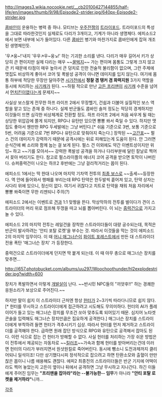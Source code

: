http://images3.wikia.nocookie.net/__cb20100427144855/half-life/en/images/thumb/9/98/Episode2-strider.jpg/640px-Episode2-strider.jpg

[[콤바인]]이 운용하는 병력 중 하나. 모티브는 [[우주전쟁]]의 [[트라이포드]]. 트라이포드의 특성을 그대로 따라한것인지 실제로도 다리가 3개이고, 기계가 아니라 생명체다. 에피소드2에서 보면 내부에 뇌가 들어있다. 다른 [[콤바인]] 병기와 마찬가지로 콤바인에게 잡혀 개조된 생명체인듯.

'우↗웅~!'내지 '우우↗우~웅↘!' 하는 기괴한 소리를 낸다. 다리가 매우 길어서 키가 상당히 큰 편이지만 실제 다리는 매우 ~~[[꿀벅지]]~~ 가는 편이며 몸통도 그렇게 크지 않고 큰 키 때문에 타점이 매우 높아서 큰 덩치로 인한 전술적 불리함이 없으며, 그런 주제에 맷집도 비상하게 좋아서 코어 및 폭발성 공격이 아니면 데미지를 입지 않는다. 여기에 몸통 하부에 적당한 무장만 달아주면 [[시가전]]에서 '''정찰 겸 탱커 겸 화력지원''' 3가지 역할을 동시에 처리하는 [[사기캐]]가 된다. ~~하필 적으로 만난 [[고든 프리맨]]이 [[사기캐]] 수준을 넘어서 [[먼치킨]]이였다는게 문제지~~

사실상 보스랄게 전무한 하프 라이프 2에서 무장헬기, 건쉽과 더불어 실질적인 보스 역할을 맡고 있는 존재 중 하나다. 실제 반군들도 콤바인 솔저 정도는 적당히 경계하지만 이것들이 뜨면 심각한 비상체계로 전환할 정도. 하프 라이프 2에서 처음 싸우게 될 때는 상당한 위압감에 쫄게 되지만, RPG나 유탄만 있으면 뿅뿅 쏴서 죽일 수 있다. 하지만 맷집도 좋아서 웬만한 RPG 두세발에는 그냥 버틴다.[* 쉬움 기준으로 3번, 보통 기준으로 5번, 어려움 기준으로 7번 RPG나 유탄으로 맞춰야지 죽는다.] 장착된 ~~[[고간포]]~~ 펄스 건의 데미지가 강력하기 때문에 공격시에는 뒤로 피해있는게 도움이 된다. 안 그러면 순식간에 삐 소리와 함께 눕는 걸 보게 된다. 펄스 건 이외에도 약간 이벤트성이지만 위잉~ 하고 ~~기를 모아서~~ 강력한 폭발성 공격을 하거나 다리부분에 달린 칼날로 찍어서 꽂아 버리기도 한다. 참고로 펄스라이플의 에너지 코어 공격을 받으면 토막이 나버린다. 슈퍼중력건이 나오는 하프2 후반에는 그냥 걸리적거리는 몹이 된다.

에피소드 1에서는 딱 한대 나오며 마지막 기차역 전투의 [[최종 보스]]로 ~~출세~~등장한다. 역 안에 들어와서 행패를 부리는데 RPG 탄약은 한두발씩 흩어져 있고, 탄약 상자는 사다리 위에 있으니, 정신이 없다. 여기서 귀찮다고 치트로 탄약을 채워 처음 자리에서 뿅뿅 쏴죽이면 무한 리젠되니 주의(?)

에피소드 2에서는 이벤트로 [[견]]과 1:1 맞짱을 뜬다. 막상막하의 전투를 벌이다가 견이 스트라이더의 머리 위로 점프해 뚜껑을 따고 뇌를 뽑아버린다. 이 뇌는 [[중력건]]으로 가지고 놀 수 있다. 

에피소드 2의 마지막 전투는 레일건을 장착한 스트라이더들이 대량 공수되는데, 목적은 반군이 발사하려는 '안티 포탈 로켓'을 부수는 것. 따라서 이것들을 막는 것이 에피소드 2의 마지막 임무이다. 이 때 [[어니 매그너슨]]이 [[화이트 포레스트]]에서 만든 대 스트라이더 전용 폭탄 '매그너슨 장치' 가 등장한다.

중력건으로 스트라이더에게 던지면 딱 붙게 되는데. 이 때 아무 총으로 매그너슨 장치를 맞추면...

http://i657.photobucket.com/albums/uu297/Woochoothunder/hl2explodestrider.jpg?width=600

장치가 폭발하면서 이렇게 [[개발살]]이 난다. ~~반시민 NPC들의 "끼얏후!!" 하는 경쾌한 응원소리가 보상으로 주어진다.~~

하지만 말이 쉽지 이 스트라이더 근처엔 항상 [[헌터]]가 2~3기씩 따라다니므로 쉽지 않다.[* 헌터를 무시하고 스트라이더에게 접근하려고 시도해도 무의미하다. 헌터의 AI가 플레이어가 들고 있는 매그너슨 장치를 무조건 쏘아 맞추도록 되어있기 때문. 심지어 노타겟 콘솔을 입력해도 매그너슨 장치만큼은 집요하게 공격한다.] 매그너슨 장치를 스트라이더에게 부착하려 들면 헌터가 격추시키기 십상. 따라서 헌터를 먼저 제거하고 스트라이더를 공격해야 한다. 급하면 원래 잡던 방식으로 RPG와 유탄으로 공격해서 잡아도 된다. 이런 식으로 잡는 건 헌터가 방해할 수 없다. 사실 헌터를 처리하는 가장 쉬운 방법은 이 전투에서 제공되는 자동차로 ~~[[킬러조]]~~가속과 함께 헌터를 받아버리는건데 이러면 헌터의 다리가 부러지면서 원샷원킬로 죽어버린다. 동시에 뺑소니 도전과제까지 클리어되니 일석이조! 다만 상기했다시피 정석적으로 잡으려고 하면 탄환소모와 출혈이 만만찮은 몹이니 나름 애용해도 괜찮다.
에피2 최종전의 스트라이더들은 반군 기지에 어택이라도 찍어 놓았는지 고든이 옆이나 뒤에서 공격하면 그냥 무시하고 지나간다. 하긴 이들에게 주어진 임무는 '''"프리맨을 잡아라"라는 --불가능한-- 임무'''가 아니라 '''"안티 포탈 로켓을 제거하라"'''니까...

[[각주]]

